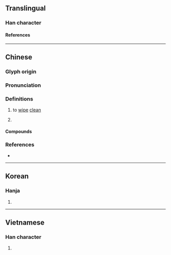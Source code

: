 {{character info/new}}
==Translingual==

===Han character===
{{Han char|rn=64|rad=手|as=04|sn=7|four=50041|canj=QYK|ids=⿰扌文}}

====References====
{{Han ref|kx=0420.150|dkj=11868|dj=0767.160|hdz=31843.030|uh=6286}}

----

==Chinese==
{{zh-forms}}

===Glyph origin===
{{Han etym}}

===Pronunciation===
{{zh-pron
|m=抆
|c=man5
|mc=y
|oc=y
|cat=
}}

===Definitions===
{{zh-hanzi}}

# to [[wipe]] [[clean]]
# {{lb|zh|Cantonese}} {{rfdef|zh}}

====Compounds====
{{zh-der|抆拭|抆淚}}

===References===
* {{R:twedu|B01254}}

----

==Korean==

===Hanja===
{{ko-hanja|문}}

# {{rfdef|ko|sort=手04}}

----

==Vietnamese==

===Han character===
{{vi-readings|rs=手04|reading=[[vặn]], [[vấn]], [[vẫn]]}}

# {{rfdef|vi|sort=手04}}

{{cln|vi|Han tu}}